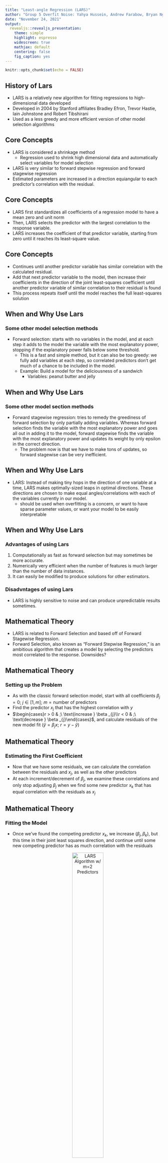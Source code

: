 ```yaml
---
title: "Least-angle Regression (LARS)"
author: "Group 5 Overfit Noise: Yahya Hussein, Andrew Farabow, Bryan Nguyen, Jack Jiang, Manning Luo, Shelby Neal"
date: "November 24, 2021"
output: 
  revealjs::revealjs_presentation:
    theme: simple
    highlight: espresso
    widescreen: true
    mathjax: default
    centering: false
    fig_caption: yes
---
```


```r
knitr::opts_chunk$set(echo = FALSE)
```


## History of Lars

- LARS is a relatively new algorithm for fitting regressions to high-dimensional data developed 
- Developed in 2004 by Stanford affiliates Bradley Efron, Trevor Hastie, Iain Johnstone and Robert Tibshirani
- Used as a less greedy and more efficient version of other model selection algorithms

## Core Concepts 
- LARS is considered a shrinkage method
  - Regression used to shrink high dimensional data and automatically select variables for model selection
- LARS is very similar to forward stepwise regression and forward stagewise regression
- Estimated parameters are increased in a direction equiangular to each predictor's correlation with the residual.

## Core Concepts 
-	LARS first standardizes all coefficients of a regression model to have a mean zero and unit norm
- Then, LARS selects the predictor with the largest correlation to the response variable.
-	LARS increases the coefficient of that predictor variable, starting from zero until it reaches its least-square value.

## Core Concepts 
-	Continues until another predictor variable has similar correlation with the calculated residual.
-	Add that next predictor variable to the model, then increase their coefficients in the direction of the joint least-squares coefficient until another predictor variable of similar correlation to their residual is found
-	This process repeats itself until the model reaches the full least-squares solution

## When and Why Use Lars

### Some other model selection methods

- Forward selection: starts with no variables in the model, and at each step it adds to the model the variable with the most explanatory power, stopping if the explanatory power falls below some threshold. 
  - This is a fast and simple method, but it can also be too greedy: we fully add variables at each step, so correlated predictors don't get much of a chance to be included in the model.
  - Example: Build a model for the deliciousness of a sandwich 
    - Variables: peanut butter and jelly

## When and Why Use Lars

### Some other model section methods

- Forward stagewise regression: tries to remedy the greediness of forward selection by only partially adding variables. Whereas forward selection finds the variable with the most explanatory power and goes all out in adding it to the model, forward stagewise finds the variable with the most explanatory power and updates its weight by only epsilon in the correct direction. 
  - The problem now is that we have to make tons of updates, so forward stagewise can be very inefficient.

## When and Why Use Lars

- LARS: Instead of making tiny hops in the direction of one variable at a time, LARS makes optimally-sized leaps in optimal directions. These directions are chosen to make equal angles/correlations with each of the variables currently in our model.
  - should be used when overfitting is a concern, or want to have sparse parameter values, or want your model to be easily interpretable 

## When and Why Use Lars

### Advantages of using Lars

1. Computationally as fast as forward selection but may sometimes be more accurate.
2. Numerically very efficient when the number of features is much larger than the number of data instances.
3. It can easily be modified to produce solutions for other estimators.

### Disadvntages of using Lars

- LARS is highly sensitive to noise and can produce unpredictable results sometimes.

## Mathematical Theory

- LARS is related to Forward Selection and based off of Forward Stagewise Regression. 
- Forward Selection, also known as "Forward Stepwise Regression," is an ambitious algorithm that creates a model by selecting the predictors most correlated to the response. 
Downsides?

## Mathematical Theory

### Setting up the Problem

- As with the classic forward selection model, start with all coefficients $\beta_j=0;\ j\in[1,m];\ m=\text{number of predictors}$
- Find the predictor $x_j$ that has the highest correlation with $y$
- $\begin{cases}r > 0 & ;\ \text{increase } \beta _{j}\\r < 0 & ;\ \text{decrease } \beta _{j}\end{cases}$, and calculate residuals of the new model fit ($\hat{y}=\beta_jx;\ r=y-\hat{y}$)

## Mathematical Theory

### Estimating the First Coefficient

- Now that we have some residuals, we can calculate the correlation between the residuals and $x_j$, as well as the other predictors
- At each increment/decrement of $\beta_j$, we examine these correlations and only stop adjusting $\beta_j$ when we find some new predictor $x_k$ that has equal correlation with the residuals as $x_j$

## Mathematical Theory

### Fitting the Model

- Once we've found the competing predictor $x_k$, we increase $(\beta_j, \beta_k)$, but this time in their joint least squares direction, and continue until some new competing predictor has as much correlation with the residuals
<center>![LARS Algorithm w/ m=2 Predictors](math_img1.PNG){width=50%}</center>
$$[4]$$

## Mathematical Theory

### Optimizing the Solution

- For $m>3$, once we estimate the first two predictors, subsequent estimates with 3 or more predictors will fit the model along equiangular vectors
    - Since we are now dealing in higher-dimensional space, it's not as simple as taking the bisector of two vectors
- We stop adjusting the model when $< r,x_j>=0\forall j$

## Mathetmatical Theory

### Visualizing the Goal

- The end goal is to maximize the reduction of absolute correlations to the residuals at each step
<center>![Correlations in LARS w/ m=10 Predictors](math_img2.PNG){width=40%}</center>
$$[4]$$

----

part 2

----

## Baby Example 1
```r
head(USArrests)
```
```r
library(ggplot2)
library(lars)
```


## Baby Example 1
```r
X = model.matrix(USArrests$UrbanPop ~ ., data = USArrests)[,-1]
y = USArrests$UrbanPop
us.lars = lars(X,y,type="lar")
plot(us.lars)

```

## Baby Example 1
```r
 summary(us.lars)
```
```r
coef(us.lars)
```


## Baby Example 1

```r
fit1 = predict.lars(us.lars,X, s = 1)
fit2 = predict.lars(us.lars,X,s=2)


ggplot(USArrests, aes(x=fit2$fit, y=y)) + 
  geom_smooth() + geom_point() +
  labs(x='Predicted Values', y='Actual Values', 
       title='Predicted vs. Actual Values')
```

## Baby Example 2
```r
head(mtcars)
attach(mtcars)
```
```r
library(lars)
car_x <- as.matrix(subset(mtcars, select=-c(mpg)))

# Using lars function on 
car_lars <- lars(car_x, mtcars$mpg, type="lar", trace=TRUE, normalize=TRUE, intercept=TRUE)
```


## Lars using Crime
```r
plot(pressure)
```

## References
1. https://tibshirani.su.domains/ftp/lars.pdf
2. https://ir.library.louisville.edu/cgi/viewcontent.cgi?article=3487&context=etd
3. https://cran.r-project.org/web/packages/lars/lars.pdf

## References

4. https://web.stanford.edu/~hastie/TALKS/bradfest.pdf

## Wrap Up 

